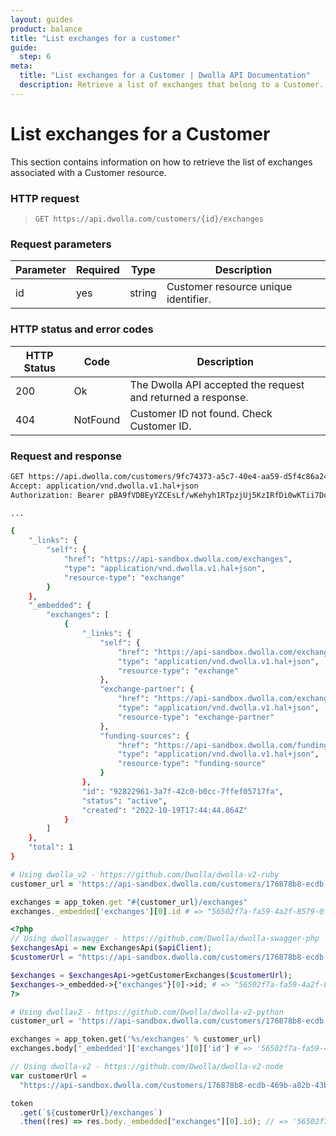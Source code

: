 ```yaml
---
layout: guides
product: balance
title: "List exchanges for a customer"
guide:
  step: 6
meta:
  title: "List exchanges for a Customer | Dwolla API Documentation"
  description: Retrieve a list of exchanges that belong to a Customer.
---
```


# List exchanges for a Customer

This section contains information on how to retrieve the list of exchanges associated with a Customer resource.

### HTTP request

> `GET https://api.dwolla.com/customers/{id}/exchanges`

### Request parameters

| Parameter | Required | Type   | Description                          |
| --------- | -------- | ------ | ------------------------------------ |
| id        | yes      | string | Customer resource unique identifier. |

### HTTP status and error codes

| HTTP Status | Code     | Description                                                  |
| ----------- | -------- | ------------------------------------------------------------ |
| 200         | Ok       | The Dwolla API accepted the request and returned a response. |
| 404         | NotFound | Customer ID not found. Check Customer ID.                    |

### Request and response

```bash
GET https://api.dwolla.com/customers/9fc74373-a5c7-40e4-aa59-d5f4c86a24ea/exchanges
Accept: application/vnd.dwolla.v1.hal+json
Authorization: Bearer pBA9fVDBEyYZCEsLf/wKehyh1RTpzjUj5KzIRfDi0wKTii7DqY

...

{
    "_links": {
        "self": {
            "href": "https://api-sandbox.dwolla.com/exchanges",
            "type": "application/vnd.dwolla.v1.hal+json",
            "resource-type": "exchange"
        }
    },
    "_embedded": {
        "exchanges": [
            {
                "_links": {
                    "self": {
                        "href": "https://api-sandbox.dwolla.com/exchanges/92822961-3a7f-42c0-b0cc-7ffef05717fa",
                        "type": "application/vnd.dwolla.v1.hal+json",
                        "resource-type": "exchange"
                    },
                    "exchange-partner": {
                        "href": "https://api-sandbox.dwolla.com/exchange-partners/bca8d065-49a5-475b-a6b4-509bc8504d22",
                        "type": "application/vnd.dwolla.v1.hal+json",
                        "resource-type": "exchange-partner"
                    },
                    "funding-sources": {
                        "href": "https://api-sandbox.dwolla.com/funding-sources",
                        "type": "application/vnd.dwolla.v1.hal+json",
                        "resource-type": "funding-source"
                    }
                },
                "id": "92822961-3a7f-42c0-b0cc-7ffef05717fa",
                "status": "active",
                "created": "2022-10-19T17:44:44.864Z"
            }
        ]
    },
    "total": 1
}
```

```ruby
# Using dwolla_v2 - https://github.com/Dwolla/dwolla-v2-ruby
customer_url = 'https://api-sandbox.dwolla.com/customers/176878b8-ecdb-469b-a82b-43ba5e8704b2'

exchanges = app_token.get "#{customer_url}/exchanges"
exchanges._embedded['exchanges'][0].id # => "56502f7a-fa59-4a2f-8579-0f8bc9d7b9cc"
```

```php
<?php
// Using dwollaswagger - https://github.com/Dwolla/dwolla-swagger-php
$exchangesApi = new ExchangesApi($apiClient);
$customerUrl = "https://api-sandbox.dwolla.com/customers/176878b8-ecdb-469b-a82b-43ba5e8704b2";

$exchanges = $exchangesApi->getCustomerExchanges($customerUrl);
$exchanges->_embedded->{"exchanges"}[0]->id; # => "56502f7a-fa59-4a2f-8579-0f8bc9d7b9cc"
?>
```

```python
# Using dwollav2 - https://github.com/Dwolla/dwolla-v2-python
customer_url = 'https://api-sandbox.dwolla.com/customers/176878b8-ecdb-469b-a82b-43ba5e8704b2'

exchanges = app_token.get('%s/exchanges' % customer_url)
exchanges.body['_embedded']['exchanges'][0]['id'] # => '56502f7a-fa59-4a2f-8579-0f8bc9d7b9cc'

```

```javascript
// Using dwolla-v2 - https://github.com/Dwolla/dwolla-v2-node
var customerUrl =
  "https://api-sandbox.dwolla.com/customers/176878b8-ecdb-469b-a82b-43ba5e8704b2";

token
  .get(`${customerUrl}/exchanges`)
  .then((res) => res.body._embedded["exchanges"][0].id); // => '56502f7a-fa59-4a2f-8579-0f8bc9d7b9cc'
```
